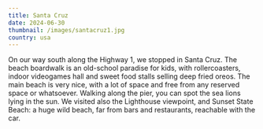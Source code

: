 ```yaml
---
title: Santa Cruz
date: 2024-06-30
thumbnail: /images/santacruz1.jpg
country: usa
---
```

On our way south along the Highway 1, we stopped in Santa Cruz. The beach boardwalk is an old-school paradise for kids, with rollercoasters, indoor videogames hall and sweet food stalls selling deep fried oreos. The main beach is very nice, with a lot of space and free from any reserved space or whatsoever. Walking along the pier, you can spot the sea lions lying in the sun. We visited also the Lighthouse viewpoint, and Sunset State Beach: a huge wild beach, far from bars and restaurants, reachable with the car.

<ImageComponent src="/images/santacruz1.jpg" alt="Santa Cruz" />
<ImageComponent src="/images/santacruz2.jpg" alt="Santa Cruz" />
<ImageComponent src="/images/santacruz5.jpg" alt="Santa Cruz" />
<ImageComponent src="/images/santacruz3.jpg" alt="Santa Cruz" />
<ImageComponent src="/images/santacruz4.jpg" alt="Santa Cruz" />